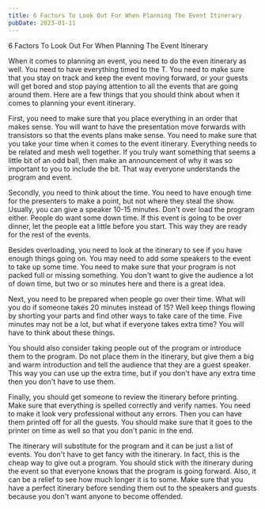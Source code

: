 ```yaml
---
title: 6 Factors To Look Out For When Planning The Event Itinerary
pubDate: 2023-01-11
---
```


6 Factors To Look Out For When Planning The Event Itinerary

When it comes to planning an event, you need to do the even itinerary as well. You need to have everything timed to the T. You need to make sure that you stay on track and keep the event moving forward, or your guests will get bored and stop paying attention to all the events that are going around them. Here are a few things that you should think about when it comes to planning your event itinerary. 

First, you need to make sure that you place everything in an order that makes sense. You will want to have the presentation move forwards with transistors so that the events plans make sense. You need to make sure that you take your time when it comes to the event itinerary. Everything needs to be related and mesh well together. If you truly want something that seems a little bit of an odd ball, then make an announcement of why it was so important to you to include the bit. That way everyone understands the program and event. 

Secondly, you need to think about the time. You need to have enough time for the presenters to make a point, but not where they steal the show. Usually, you can give a speaker 10-15 minutes. Don't over load the program either. People do want some down time. If this event is going to be over dinner, let the people eat a little before you start. This way they are ready for the rest of the events. 

Besides overloading, you need to look at the itinerary to see if you have enough things going on. You may need to add some speakers to the event to take up some time. You need to make sure that your program is not packed full or missing something. You don't want to give the audience a lot of down time, but two or so minutes here and there is a great idea. 

Next, you need to be prepared when people go over their time. What will you do if someone takes 20 minutes instead of 15?  Well keep things flowing by shorting your parts and find other ways to take care of the time. Five minutes may not be a lot, but what if everyone takes extra time?  You will have to think about these things. 

You should also consider taking people out of the program or introduce them to the program. Do not place them in the itinerary, but give them a big and warm introduction and tell the audience that they are a guest speaker. This way you can use up the extra time, but if you don't have any extra time then you don't have to use them. 

Finally, you should get someone to review the itinerary before printing. Make sure that everything is spelled correctly and verify names. You need to make it look very professional without any errors. Then you can have them printed off for all the guests. You should make sure that it goes to the printer on time as well so that you don't panic in the end. 

The itinerary will substitute for the program and it can be just a list of events. You don't have to get fancy with the itinerary. In fact, this is the cheap way to give out a program. You should stick with the itinerary during the event so that everyone knows that the program is going forward. Also, it can be a relief to see how much longer it is to some. Make sure that you have a perfect itinerary before sending them out to the speakers and guests because you don't want anyone to become offended.
